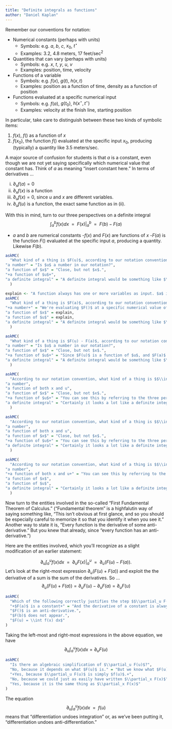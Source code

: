 ```yaml
---
title: "Definite integrals as functions"
author: "Daniel Kaplan"
---
```



Remember our conventions for notation:

- Numerical constants (perhaps with units)
    - Symbols: e.g. $a$, $b$, $c$, $x_0$, $t^{\star}$
    - Examples: 3.2, 4.8 meters, 17 feet/sec$^2$
- Quantities that can vary (perhaps with units)
    - Symbols: e.g. $x$, $t$, $y$, $u$, $v$
    - Examples: position, time, velocity
- Functions of a variable
    - Symbols: e.g. $f(x)$, $g(t)$, $h(x, t)$
    - Examples: position as a function of time, density as a function of position
- Functions evaluated at a specific numerical input
    - Symbols: e.g. $f(a)$, $g(t_0)$, $h(x^{\star}, t^{\star})$
    - Examples: velocity at the finish line, starting position

In particular, take care to distinguish between these two kinds of symbolic items:

1. $f(x)$, $f()$ as a function of $x$
2. $f(x_0)$, the function $f()$ evaluated at the specific input $x_0$, producing (typically) a quantity like 3.5 meters/sec.

A major source of confusion for students is that $a$ is a constant, even though we are not yet saying specifically which numerical value that constant has. Think of $a$ as meaning "insert constant here." In terms of derivatives ...

i. $\partial_x f(a) = 0$
ii. $\partial_x f(x)$ is a function
iii. $\partial_u f(x) = 0$, since $u$ and $x$ are different variables.
iv. $\partial_u f(u)$ is a function, the exact same function as in (ii).

With this in mind, turn to our three perspectives on a definite integral $$\int_a^b f(x) dx \ \ =\ \  \left. F(x) \right|_a^b\ \  =\ \  F(b) - F(a)$$

- $a$ and $b$ are numerical constants
-$f(x)$  and $F(x)$ are functions of $x$
-$F(a)$ is the function $F()$ evaluated at the specific input $a$, producing a quantity. Likewise $F(b)$.

```r
askMC(
  "What kind of a thing is $F(u)$, according to our notation convention?",
"a number" = "Is $u$ a number in our notation?",
"a function of $x$" = "Close, but not $x$.",
"+a function of $u$+",
"a definite integral" = "A definite integral would be something like $\\int_a^b f(x) dx$ or $\\left. F(x) \\right|_a^b$ or $F(b) - F(a)$."
  )
```

```r
explain <- "A function always has one or more variables as input. $a$ is not a variable but a numerical constant."
askMC(
  "What kind of a thing is $F(a)$, according to our notation convention?",
"+a number+" = "We're evaluating $F()$ at a specific numerical value of the input, namely $a$.",
"a function of $x$" = explain,
"a function of $u$" = explain,
"a definite integral" = "A definite integral would be something like $\\int_a^b f(x) dx$ or $\\left. F(x) \\right|_a^b$ or $F(b) - F(a)$."
  )
```

```r
askMC(
  "What kind of a thing is $F(u) - F(a)$, according to our notation convention?",
"a number" = "Is $u$ a number in our notation?",
"a function of $x$" = "Close, but not $x$.",
"+a function of $u$+" = "Since $F(u)$ is a function of $u$, and $F(a)$ is a constant, $F(u) - F(a)$ is a function of $u$ minus a constant, or, in other words, a function of $u$.",
"a definite integral" = "A definite integral would be something like $\\int_a^b f(x) dx$ or $\\left. F(x) \\right|_a^b$ or $F(b) - F(a)$."
  )
```


```r
askMC(
  "According to our notation convention, what kind of a thing is $$\\int_a^u f(x) dx \\text{?}$$, ",
"a number",
"a function of both x and u",
"a function of $x$" = "Close, but not $x$.",
"+a function of $u$+" = "You can see this by referring to the three perspectives equation. $$\\int_a^u f(x)dx = F(u) - F(a)$$ which is a function of $u$.",
"a definite integral" = "Certainly it looks a lot like a definite integral. But $u$ is a variable, not a constant."
  )
```

```r
askMC(
  "According to our notation convention, what kind of a thing is $$\\int_u^b f(x) dx \\text{?}$$, ",
"a number",
"a function of both x and u",
"a function of $x$" = "Close, but not $x$.",
"+a function of $u$+" = "You can see this by referring to the three perspectives equation. $$\\int_u^b f(x)dx = F(b) - F(u)$$ which is a function of $u$.",
"a definite integral" = "Certainly it looks a lot like a definite integral. But $u$ is a variable, not a constant."
  )
```


```r
askMC(
  "According to our notation convention, what kind of a thing is $$\\int_u^x f(x) dx \\text{?}$$, ",
"a number",
"+a function of both x and u+" = "You can see this by referring to the three perspectives equation. $$\\int_u^x f(x)dx = F(x) - F(u)$$ which is a function of both $x$ and $u$.",
"a function of $x$",
"a function of $u$",
"a definite integral" = "Certainly it looks a lot like a definite integral. But $x$ and  $u$ are variables, not constants."
  )
```

Now turn to the entities involved in the so-called "First Fundamental Theorem of Calculus." ("Fundamental theorem" is a highfalutin way of saying something like, "This isn't obvious at first glance, and so you should be especially careful to memorize it so that you identify it when you see it." Another way to state it is, "Every function is the derivative of some anti-derivative." But you knew that already, since "every function has an anti-derivative.")

Here are the entities involved, which you'll recognize as a slight modification of an earlier statement:

$$\partial_u \int_a^u f(x)dx \ \ =\ \ \partial_u \left. F(x) \right|_a^u \ \ = \ \ \partial_u \left(F(u) - F(a)\right) .$$
Let's look at the right-most expression $\partial_u \left(F(u) + F(a)\right)$ and exploit the the derivative of a sum is the sum of the derivatives. So ...
$$\partial_u \left(F(u) + F(a)\right) = \partial_u F(u) - \partial_u F(a) = \partial_u F(u)$$

```r
askMC(
  "Which of the following correctly justifies the step $$\\partial_u F(u) - \\partial_u F(a) = \\partial_u F(u)\\ \\text{?}$$",
  "+$F(a)$ is a constant+" = "And the derivative of a constant is always 0.",
  "$F()$ is an anti-derivative.",
  "$F(b)$ does not appear.",
  "$F(u) = \\int f(x) dx$"
)
```

Taking the left-most and right-most expressions in the above equation, we have
$$\partial_u \int_a^u f(x) dx = \partial_u F(u)$$

```r
askMC(
  "Is there an algebraic simplification of $\\partial_u F(u)$?",
  "No, because it depends on what $F(u)$ is." = "But we know what $F(u)$ is: the anti-derivative of $f(u)$.",
  "+Yes, because $\\partial_u F(u)$ is simply $f(u)$.+",
  "No, because we could just as easily have written $\\partial_x F(x)$",
  "Yes, because it is the same thing as $\\partial_x F(x)$"
)
```

The equation $$\partial_u \int_a^u f(x) dx \ \ = \ \  f(u)$$ means that "differentiation undoes integration" or, as we've been putting it, "differentiation undoes anti-differentiation."
